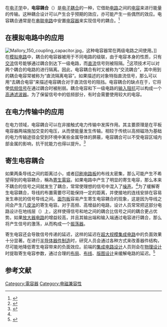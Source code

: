 {{NoteTA
|G1=Electronics
}}

在[[电子学|电子学]]中，'''电容耦合'''（{{lang-en|'''capacitive coupling'''}}）是[[耦合_(电子学)|电子耦合]]的一种，它借助[[电路|电路]]之间的[[电容|电容]]来进行能量的传输。这种耦合设计可以产生合乎预期的效应，亦可能产生一些偶然的效应。电容耦合通常是在[[串联电路|串联电路]]中安置[[电容器|电容器]]来实现信号的耦合。<ref name=J279>{{cite book|last=Joffe, Elya|title=Grounds for Grounding:A Circuit to System Handbook|year=2010|publisher=Wiley-IEEE|isbn=0-471-66008-6|pages=277}}</ref>

== 在模拟电路中的应用 ==
[[File:Mallory_150_coupling_capacitor.jpg|thumb]]，这种电容器常在两级电路之间使用。]]
在[[模拟电路|模拟电路]]中，耦合的电容器被用于不同电路的级联，由于电容本身的性质，只有[[交流电|交流]]信号能够通过耦合到达下一级电路，而[[直流电|直流]]信号则被阻隔。<ref name = "Tong">{{cite book|publisher=高等教育出版社|author=童诗白，华成英|title=模拟电子技术基础（第四版）|year=2006|url=https://archive.org/details/monidianzijishuj0001unse|location=北京|isbn=978-7-04-018922-3}}</ref>这项技术可以对两个耦合的电路的{{Link-en|直流偏置|DC bias}}进行隔离。因此，电容耦合有时又被称为“交流耦合”，其中用到的耦合电容常被称为“直流隔离电容”。如果描述的对象特指直流信号，那么可以用“去耦合电容”来描述电容耦合对于直流信号的阻挡。电容耦合的缺点在于，它将使[[长波|低频信号]]在通过耦合时被削弱。耦合电容和下一级电路的[[输入阻抗|输入阻抗]]可以构成一个[[高通滤波器|高通滤波器]]。为了保留信号中的低频部分，有时会需要使用较大的电容。

== 在电力传输中的应用 ==
在电力领域，电容耦合可以在非接触式电力传输中发挥作用。其主要原理是在平板电容器两端施加交变的电压，从而使能量发生传输。相较于传统以高频磁场为基础的电力传输途径会受到环境中某些金属导体的屏蔽，电容耦合可以不受电容区域内部金属的影响，抗干扰能力也得以提升。<ref>{{Cite journal|author=胡友强，戴欣|title=基于电容耦合的非接触电能传输系统模型研究|journal=仪器仪表学报|year=2010|volume=31|issue=9}}</ref>

== 寄生电容耦合 ==
如果两条导线之间的距离过小，或者[[印刷电路板|印刷电路板]]的布线太密集，那么可能产生不希望得到的电容耦合，稱為[[寄生電容|寄生電容]]。如果电路中产生了明显的寄生电容，那么本来不耦合的信号之间就发生了耦合，常常使理想的信号中混入了[[雜訊|噪声]]。<ref name = "Tong"/>为了缓解寄生电容耦合，导线的布置需要尽可能保持一定的距离，并使接地的连线安排在容易发生串扰的信号导线之间。[[面包板|面包板]]容易产生寄生电容耦合的现象，这是因为导线之间会产生几[[法拉|皮法]]的寄生电容。对于高频、高增益的电路，设计人员常常把这部分电路设计在地线层（{{lang|en|Ground plane}}）上，这样使得信号和地之间的耦合比信号之间的耦合更占优势。如果[[放大器电路|放大器电路]]的增益较高，并且其输出端和输入端通过电容进行耦合，那么将产生信号的激荡，从而构成一个[[振荡器|振荡器]]。

寄生电容还会导致信号传递的延迟，这样的延迟在[[超大规模集成电路|超大规模集成电路]]中的负面效果十分显著。在进行[[半导体器件制造|半导体器件制造]]时，研究人员会通过各种方式来改善器件结构，尽可能地降低寄生电容带来的负面效应。前端的[[集成电路设计|集成电路设计]]人员则会在[[物理设计|物理设计]]时提取寄生电容参数，通过合理的[[布局_(集成电路)|布局]]、[[布线_(集成电路)|布线]]、[[集成电路版图|版图设计]]来缓解电路的延迟。<ref>{{Cite journal|author=喻文健，王泽毅|title=三维VLSI互连寄生电容提取的研究进展 |journal=计算机辅助设计与图形学学报|year=2003|volume=15|issue=1}}</ref>

== 参考文献 ==
{{Reflist}}

[[Category:電容器|Category:電容器]]
[[Category:电磁兼容性|Category:电磁兼容性]]